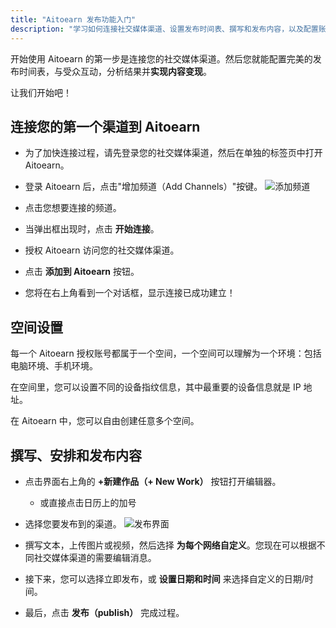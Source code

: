 ```yaml
---
title: "Aitoearn 发布功能入门"
description: "学习如何连接社交媒体渠道、设置发布时间表、撰写和发布内容，以及配置账户设置。"
---
```


开始使用 Aitoearn 的第一步是连接您的社交媒体渠道。然后您就能配置完美的发布时间表，与受众互动，分析结果并**实现内容变现**。

让我们开始吧！

## 连接您的第一个渠道到 Aitoearn

- 为了加快连接过程，请先登录您的社交媒体渠道，然后在单独的标签页中打开 Aitoearn。
- 登录 Aitoearn 后，点击"增加频道（Add Channels）"按键。
![添加频道](../../../photo/add-channel.png)

- 点击您想要连接的频道。
- 当弹出框出现时，点击 **开始连接**。
- 授权 Aitoearn 访问您的社交媒体渠道。
- 点击 **添加到 Aitoearn** 按钮。
- 您将在右上角看到一个对话框，显示连接已成功建立！


## 空间设置

每一个 Aitoearn 授权账号都属于一个空间，一个空间可以理解为一个环境：包括电脑环境、手机环境。

在空间里，您可以设置不同的设备指纹信息，其中最重要的设备信息就是 IP 地址。

在 Aitoearn 中，您可以自由创建任意多个空间。

## 撰写、安排和发布内容

<a id="compose-schedule-publish"></a>

- 点击界面右上角的 **+新建作品（+ New Work）** 按钮打开编辑器。
    - 或直接点击日历上的加号
- 选择您要发布到的渠道。
![发布界面](../../../photo/publish.png)

- 撰写文本，上传图片或视频，然后选择 **为每个网络自定义**。您现在可以根据不同社交媒体渠道的需要编辑消息。
- 接下来，您可以选择立即发布，或 **设置日期和时间** 来选择自定义的日期/时间。
- 最后，点击 **发布（publish）** 完成过程。


